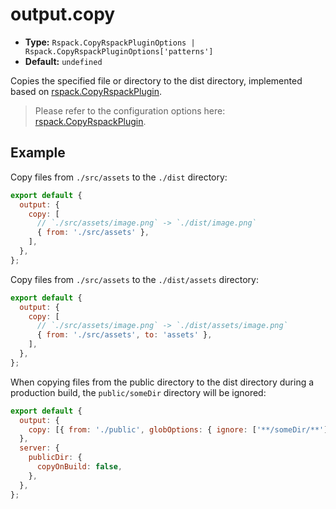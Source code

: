 # output.copy

- **Type:** `Rspack.CopyRspackPluginOptions | Rspack.CopyRspackPluginOptions['patterns']`
- **Default:** `undefined`

Copies the specified file or directory to the dist directory, implemented based on [rspack.CopyRspackPlugin](https://rspack.rs/plugins/rspack/copy-rspack-plugin).

> Please refer to the configuration options here: [rspack.CopyRspackPlugin](https://rspack.rs/plugins/rspack/copy-rspack-plugin).

## Example

Copy files from `./src/assets` to the `./dist` directory:

```js
export default {
  output: {
    copy: [
      // `./src/assets/image.png` -> `./dist/image.png`
      { from: './src/assets' },
    ],
  },
};
```

Copy files from `./src/assets` to the `./dist/assets` directory:

```js
export default {
  output: {
    copy: [
      // `./src/assets/image.png` -> `./dist/assets/image.png`
      { from: './src/assets', to: 'assets' },
    ],
  },
};
```

When copying files from the public directory to the dist directory during a production build, the `public/someDir` directory will be ignored:

```js
export default {
  output: {
    copy: [{ from: './public', globOptions: { ignore: ['**/someDir/**'] } }],
  },
  server: {
    publicDir: {
      copyOnBuild: false,
    },
  },
};
```
